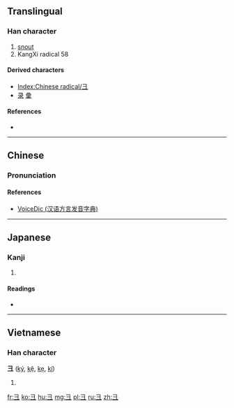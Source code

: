 {{also|彑|ヨ}}
==Translingual==
{{stroke order|type=animate}}

===Han character===
{{Han char|rn=58|rad=彐|as=00|sn=3|four=|canj=弓一一 (NMM), 尸一 (SM), X尸一 (XSM)}}

# [[snout]]
# KangXi radical 58

====Derived characters====
* [[Index:Chinese radical/彐]] {{qualifier|generally – some use 彑 form instead}}
* [[录]] [[彚]]

====References====
* {{Han ref|kx=0362.040|dkj=09908|dj=0680.110|hdz=20960.090|uh=5F50|ud=24400}}

----

==Chinese==
{{zh-hanzi-box|[[彐]]}}

===Pronunciation===
{{zh-pron
|m=jì
|c=gai3
|h=pfs=kì
|mn=kè
|w=
|mc=
|oc=
|ma=|ma2=
|cat=n
}}

====References====
*[http://cn.voicedic.com/ VoiceDic (汉语方言发音字典)]

----

==Japanese==

===Kanji===
{{ja-kanji|grade=|rs=彐00}}

# {{defn|lang=ja|sort=彐00}}

====Readings====
* {{ja-readings|on=[[けい]] (kei)|kun=[[けいがしら]] (keigashira)}}

----

==Vietnamese==

===Han character===
'''彐''' ([[ký]], [[kệ]], [[kẹ]], [[kí]])

# {{defn|lang=vi}}

[[Category:CJKV radicals| ]]

[[fr:彐]]
[[ko:彐]]
[[hu:彐]]
[[mg:彐]]
[[pl:彐]]
[[ru:彐]]
[[zh:彐]]